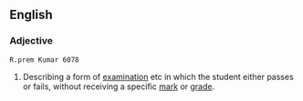 ==English==

===Adjective===
{{en-adj|-|head=[[pass]]-[[fail]]}}
 R.prem Kumar 6078
# Describing a form of [[examination]] etc in which the student either passes or fails, without receiving a specific [[mark]] or [[grade]].